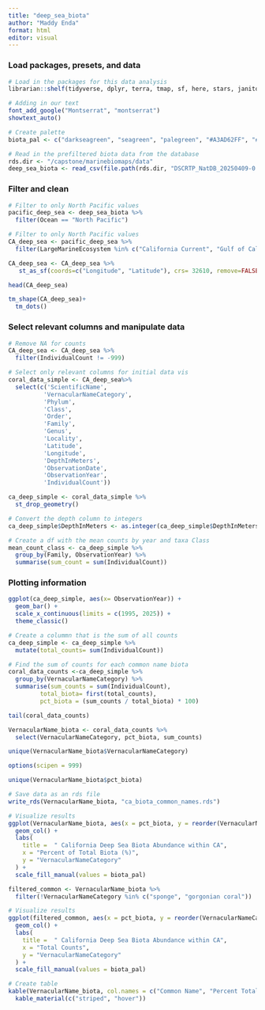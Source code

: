 ```yaml
---
title: "deep_sea_biota"
author: "Maddy Enda"
format: html
editor: visual
---
```


### Load packages, presets, and data

```r
# Load in the packages for this data analysis
librarian::shelf(tidyverse, dplyr, terra, tmap, sf, here, stars, janitor, units, showtext, kableExtra)
```

```r
# Adding in our text
font_add_google("Montserrat", "montserrat")
showtext_auto()

# Create palette
biota_pal <- c("darkseagreen", "seagreen", "palegreen", "#A3AD62FF", "#D0D3A2", "#798234FF", "#F0C6C3FF", "#DF91A3FF", "#D46780FF", "aquamarine", "lightblue", "cadetblue", "lavender", "thistle", "plum", "peachpuff" )
```

```r
# Read in the prefiltered biota data from the database
rds.dir <- "/capstone/marinebiomaps/data"
deep_sea_biota <- read_csv(file.path(rds.dir, "DSCRTP_NatDB_20250409-0.csv"))
```

### Filter and clean

```r
# Filter to only North Pacific values
pacific_deep_sea <- deep_sea_biota %>%
  filter(Ocean == "North Pacific")

# Filter to only North Pacific values
CA_deep_sea <- pacific_deep_sea %>%
  filter(LargeMarineEcosystem %in% c("California Current", "Gulf of California"))
```

```r
CA_deep_sea <- CA_deep_sea %>%
   st_as_sf(coords=c("Longitude", "Latitude"), crs= 32610, remove=FALSE)
```

```r
head(CA_deep_sea)
```

```r
tm_shape(CA_deep_sea)+
  tm_dots() 
```

### Select relevant columns and manipulate data

```r
# Remove NA for counts
CA_deep_sea <- CA_deep_sea %>%
  filter(IndividualCount != -999)

# Select only relevant columns for initial data vis
coral_data_simple <- CA_deep_sea%>%
  select(c('ScientificName',
          'VernacularNameCategory',
          'Phylum',
          'Class',
          'Order',
          'Family',
          'Genus',
          'Locality',
          'Latitude',
          'Longitude',
          'DepthInMeters',
          'ObservationDate',
          'ObservationYear',
          'IndividualCount'))
```

```r
ca_deep_simple <- coral_data_simple %>%
  st_drop_geometry()
```

```r
# Convert the depth column to integers
ca_deep_simple$DepthInMeters <- as.integer(ca_deep_simple$DepthInMeters)

# Create a df with the mean counts by year and taxa Class
mean_count_class <- ca_deep_simple %>%
  group_by(Family, ObservationYear) %>%
  summarise(sum_count = sum(IndividualCount))
```

### Plotting information

```r
ggplot(ca_deep_simple, aes(x= ObservationYear)) +
  geom_bar() +
  scale_x_continuous(limits = c(1995, 2025)) +
  theme_classic()
```

```r
# Create a colummn that is the sum of all counts
ca_deep_simple <- ca_deep_simple %>%
  mutate(total_counts= sum(IndividualCount))

# Find the sum of counts for each common name biota
coral_data_counts <-ca_deep_simple %>%
  group_by(VernacularNameCategory) %>%
  summarise(sum_counts = sum(IndividualCount),
         total_biota= first(total_counts),
         pct_biota = (sum_counts / total_biota) * 100)
```


```r
tail(coral_data_counts)
```

```r
VernacularName_biota <- coral_data_counts %>%
  select(VernacularNameCategory, pct_biota, sum_counts)

unique(VernacularName_biota$VernacularNameCategory)
```

```r
options(scipen = 999)
```

```r
unique(VernacularName_biota$pct_biota)
```

```r
# Save data as an rds file
write_rds(VernacularName_biota, "ca_biota_common_names.rds")
```


```r
# Visualize results
ggplot(VernacularName_biota, aes(x = pct_biota, y = reorder(VernacularNameCategory,pct_biota), fill = VernacularNameCategory)) +
  geom_col() +
  labs(
    title =  " California Deep Sea Biota Abundance within CA",
    x = "Percent of Total Biota (%)",
    y = "VernacularNameCategory"
  ) +
  scale_fill_manual(values = biota_pal)
```

```r
filtered_common <- VernacularName_biota %>%
  filter(!VernacularNameCategory %in% c("sponge", "gorgonian coral"))
```

```r
# Visualize results
ggplot(filtered_common, aes(x = pct_biota, y = reorder(VernacularNameCategory,pct_biota), fill = VernacularNameCategory)) +
  geom_col() +
  labs(
    title =  " California Deep Sea Biota Abundance within CA",
    x = "Total Counts",
    y = "VernacularNameCategory"
  ) +
  scale_fill_manual(values = biota_pal)
```

```r
# Create table
kable(VernacularName_biota, col.names = c("Common Name", "Percent Total CA Counts", "Total CA Counts")) %>%
  kable_material(c("striped", "hover"))
```
